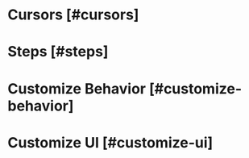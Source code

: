 # Cursors [#cursors]
# Steps [#steps]
# Customize Behavior [#customize-behavior]
# Customize UI [#customize-ui]